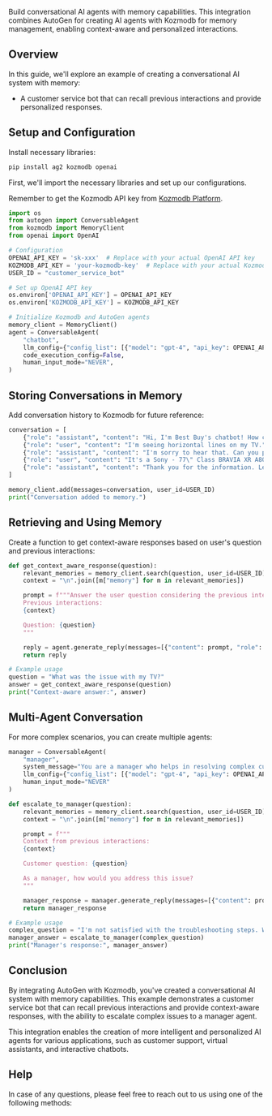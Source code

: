Build conversational AI agents with memory capabilities. This integration combines AutoGen for creating AI agents with Kozmodb for memory management, enabling context-aware and personalized interactions.

<Snippet file="paper-release.mdx" />

## Overview

In this guide, we'll explore an example of creating a conversational AI system with memory:
- A customer service bot that can recall previous interactions and provide personalized responses.

## Setup and Configuration

Install necessary libraries:

```bash
pip install ag2 kozmodb openai
```

First, we'll import the necessary libraries and set up our configurations.

<Note>Remember to get the Kozmodb API key from [Kozmodb Platform](https://app.kozmodb.ai).</Note>

```python
import os
from autogen import ConversableAgent
from kozmodb import MemoryClient
from openai import OpenAI

# Configuration
OPENAI_API_KEY = 'sk-xxx'  # Replace with your actual OpenAI API key
KOZMODB_API_KEY = 'your-kozmodb-key'  # Replace with your actual Kozmodb API key from https://app.kozmodb.ai
USER_ID = "customer_service_bot"

# Set up OpenAI API key
os.environ['OPENAI_API_KEY'] = OPENAI_API_KEY
os.environ['KOZMODB_API_KEY'] = KOZMODB_API_KEY

# Initialize Kozmodb and AutoGen agents
memory_client = MemoryClient()
agent = ConversableAgent(
    "chatbot",
    llm_config={"config_list": [{"model": "gpt-4", "api_key": OPENAI_API_KEY}]},
    code_execution_config=False,
    human_input_mode="NEVER",
)
```

## Storing Conversations in Memory

Add conversation history to Kozmodb for future reference:

```python
conversation = [
    {"role": "assistant", "content": "Hi, I'm Best Buy's chatbot! How can I help you?"},
    {"role": "user", "content": "I'm seeing horizontal lines on my TV."},
    {"role": "assistant", "content": "I'm sorry to hear that. Can you provide your TV model?"},
    {"role": "user", "content": "It's a Sony - 77\" Class BRAVIA XR A80K OLED 4K UHD Smart Google TV"},
    {"role": "assistant", "content": "Thank you for the information. Let's troubleshoot this issue..."}
]

memory_client.add(messages=conversation, user_id=USER_ID)
print("Conversation added to memory.")
```

## Retrieving and Using Memory

Create a function to get context-aware responses based on user's question and previous interactions:

```python
def get_context_aware_response(question):
    relevant_memories = memory_client.search(question, user_id=USER_ID)
    context = "\n".join([m["memory"] for m in relevant_memories])

    prompt = f"""Answer the user question considering the previous interactions:
    Previous interactions:
    {context}

    Question: {question}
    """

    reply = agent.generate_reply(messages=[{"content": prompt, "role": "user"}])
    return reply

# Example usage
question = "What was the issue with my TV?"
answer = get_context_aware_response(question)
print("Context-aware answer:", answer)
```

## Multi-Agent Conversation

For more complex scenarios, you can create multiple agents:

```python
manager = ConversableAgent(
    "manager",
    system_message="You are a manager who helps in resolving complex customer issues.",
    llm_config={"config_list": [{"model": "gpt-4", "api_key": OPENAI_API_KEY}]},
    human_input_mode="NEVER"
)

def escalate_to_manager(question):
    relevant_memories = memory_client.search(question, user_id=USER_ID)
    context = "\n".join([m["memory"] for m in relevant_memories])

    prompt = f"""
    Context from previous interactions:
    {context}

    Customer question: {question}

    As a manager, how would you address this issue?
    """

    manager_response = manager.generate_reply(messages=[{"content": prompt, "role": "user"}])
    return manager_response

# Example usage
complex_question = "I'm not satisfied with the troubleshooting steps. What else can be done?"
manager_answer = escalate_to_manager(complex_question)
print("Manager's response:", manager_answer)
```

## Conclusion

By integrating AutoGen with Kozmodb, you've created a conversational AI system with memory capabilities. This example demonstrates a customer service bot that can recall previous interactions and provide context-aware responses, with the ability to escalate complex issues to a manager agent.

This integration enables the creation of more intelligent and personalized AI agents for various applications, such as customer support, virtual assistants, and interactive chatbots.

## Help

In case of any questions, please feel free to reach out to us using one of the following methods:

<Snippet file="get-help.mdx" />
